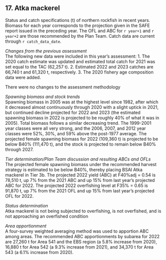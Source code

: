 ## 17. Atka mackerel  
Status and catch specifications (t) of northern rockfish in recent years. 
Biomass for each year corresponds to the projection given in the SAFE report issued in the preceding year. The OFL and ABC for `r year+1` and `r year+2` are those recommended by the Plan Team. 
Catch data are current through `r catch_data_date`.

*Changes from the previous assessment*  
The following new data were included in this year’s assessment:
1. The 2020 catch estimate was updated and estimated total catch for 2021 was set equal to the TAC
(62,257 t).
2. Estimated 2022 and 2023 catches are 66,740 t and 61,320 t, respectively.
3. The 2020 fishery age composition data were added.

There were no changes to the assessment methodology

*Spawning biomass and stock trends*  
Spawning biomass in 2005 was at the highest level since 1982, after which it decreased almost continuously
through 2020 with a slight uptick in 2021, but continued decline projected for 2022 and 2023 (the estimated
spawning biomass in 2022 is projected to be roughly 40% of what it was in 2005). Total biomass follows a
similar decreasing trend. The 1999-2001 year classes were all very strong, and the 2006, 2007, and 2012
year classes were 52%, 30%, and 59% above the post-1977 average. The projected female spawning
biomass for 2022 (109,360 t) is projected to be below B40% (111,470 t), and the stock is projected to remain
below B40% through 2027.

*Tier determination/Plan Team discussion and resulting ABCs and OFLs*  
The projected female spawning biomass under the recommended harvest strategy is estimated to be below
B40%, thereby placing BSAI Atka mackerel in Tier 3b. The projected 2022 yield (ABC) at F40%adj = 0.54 is
78,510 t, up 7% from the 2021 ABC and up 15% from last year’s projected ABC for 2022. The projected
2022 overfishing level at F35% = 0.65 is 91,870 t, up 7% from the 2021 OFL and up 15% from last year’s
projected OFL for 2022.

*Status determination*  
Atka mackerel is not being subjected to overfishing, is not overfished, and is not approaching an overfished
condition

*Area apportionment*  
A four-survey weighted averaging method was used to apportion ABC among areas. The recommended
ABC apportionments by subarea for 2022 are 27,260 t for Area 541 and the EBS region (a 5.8% increase
from 2020), 16,880 t for Area 542 (a 9.3% increase from 2021), and 34,370 t for Area 543 (a 6.1% increase
from 2020).



